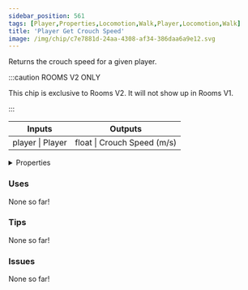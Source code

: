 ```yaml
---
sidebar_position: 561
tags: [Player,Properties,Locomotion,Walk,Player,Locomotion,Walk]
title: 'Player Get Crouch Speed'
image: /img/chip/c7e7881d-24aa-4308-af34-386daa6a9e12.svg
---
```


Returns the crouch speed for a given player.

:::caution ROOMS V2 ONLY

This chip is exclusive to Rooms V2. It will not show up in Rooms V1.

:::


<IChip uuid="c7e7881d-24aa-4308-af34-386daa6a9e12"/>

<table><thead><tr><th>Inputs</th><th>Outputs</th></tr></thead><tbody><tr><td>player | Player</td><td>float | Crouch Speed (m/s)</td></tr></tbody></table>

<details>
  <summary>Properties</summary>
  <div>
    <div>
    <table>
      <tbody>
        <tr>
          <td>Is beta required?</td>
          <td>No</td>
        </tr>
        <tr>
          <td>Is chip a trolling risk?</td>
          <td>No</td>
        </tr>
        <tr>
          <td>Is chip a role assignment risk?</td>
          <td>No</td>
        </tr>
        <tr>
          <td>Chip UUID</td>
          <td>c7e7881d-24aa-4308-af34-386daa6a9e12</td>
        </tr>
        <tr>
          <td>Room availability</td>
          <td>Rooms V2 only</td>
        </tr>
      </tbody>
    </table>
    </div>
  </div>
</details>

### Uses

None so far!

### Tips

None so far!

### Issues

None so far!